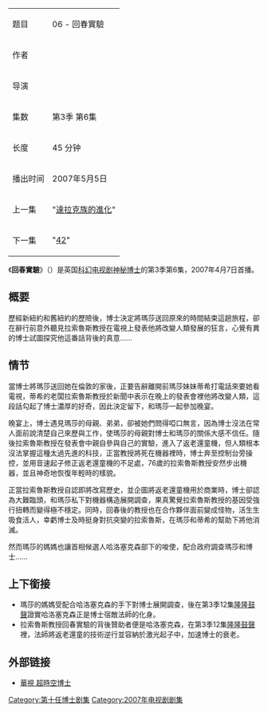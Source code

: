 {{noteTA|G1=TV}}
{| class="wikitable" align=right
|+ 
|-
| 题目 || 06 - 回春實驗
|-
| 作者||{{tsl|en|Stephen Greenhorn|史堤芬·格林霍恩}}
|-
| 导演|| {{tsl|en|Richard_Clark_(director)|理查德·克拉克 (導演)|理查德·克拉克}} 
|-
| 集数 ||第3季 第6集
|-
| 长度 || 45 分钟
|-
| 播出时间 || 2007年5月5日
|-
| 上一集 || "[[達拉克族的進化（神秘博士）|達拉克族的進化]]"
|-
| 下一集 || "[[42（神秘博士）|42]]"
|}

《'''回春實驗'''》（'''''{{lang|en|The Lazarus Experiment}}'''''）是英国[[科幻|科幻]][[电视剧|电视剧]][[神秘博士|神秘博士]]的第3季第6集，2007年4月7日首播。

== 概要 ==
歷經新紐約和舊紐約的歷險後，博士決定將瑪莎送回原來的時間結束這趟旅程，卻在辭行前意外聽見拉索魯斯教授在電視上發表他將改變人類發展的狂言，心覺有異的博士試圖探究他這番話背後的真意......
== 情节 ==
當博士將瑪莎送回她在倫敦的家後，正要告辭離開前瑪莎妹妹蒂希打電話來要她看電視，蒂希的老闆拉索魯斯教授於新聞中表示在晚上的發表會裡他將改變人類，這段話勾起了博士濃厚的好奇，因此決定留下，和瑪莎一起參加晚宴。

晚宴上，博士遇見瑪莎的母親、弟弟，卻被她們問得啞口無言，因為博士沒法在常人面前說清楚自己來歷與工作，使瑪莎的母親對博士和瑪莎的關係大感不信任。隨後拉索魯斯教授在發表會中親自參與自己的實驗，進入了返老還童機，但人類根本沒法掌握這種太過先進的科技，正當教授將死在機器裡時，博士奔至控制台旁操控，並用音速起子修正返老還童機的不足處，76歲的拉索魯斯教授安然步出機器，並且神奇地恢復年輕時的樣貌。

正當拉索魯斯教授自認即將改寫歷史，並企圖將返老還童機用於商業時，博士卻認為大難臨頭，和瑪莎私下對機器構造展開調查，果真驚覺拉索魯斯教授的基因受強行扭轉而變得極不穩定。同時，回春後的教授也在合作夥伴面前變成怪物，活生生吸食活人，幸虧博士及時挺身對抗突變的拉索魯斯，在瑪莎和蒂希的幫助下將他消滅。

然而瑪莎的媽媽也讓首相候選人哈洛塞克森部下的唆使，配合政府調查瑪莎和博士......
== 上下銜接 ==
*瑪莎的媽媽受配合哈洛塞克森的手下對博士展開調查，後在第3季12集[[隆隆鼓聲（神秘博士）|隆隆鼓聲]]證實哈洛塞克森正是博士宿敵法師的化身。
*拉索魯斯教授回春實驗的背後贊助者便是哈洛塞克森，在第3季12集[[隆隆鼓聲（神秘博士）|隆隆鼓聲]]裡，法師將返老還童的技術逆行並容納於激光起子中，加速博士的衰老。
==外部链接==
* [https://web.archive.org/web/20110825210442/http://www.cts.com.tw/prog/a/a0087/default.htm 華視 超時空博士]

[[Category:第十任博士剧集|Category:第十任博士剧集]]
[[Category:2007年电视剧剧集|Category:2007年电视剧剧集]]